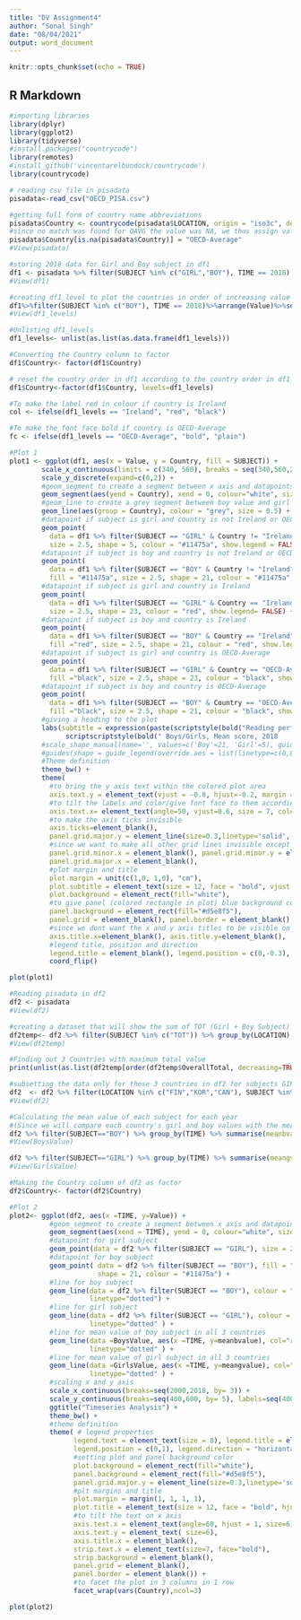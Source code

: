 ```yaml
---
title: "DV Assignment4"
author: "Sonal Singh"
date: "08/04/2021"
output: word_document
---
```


```r
knitr::opts_chunk$set(echo = TRUE)
```

## R Markdown

```r
#importing libraries
library(dplyr)
library(ggplot2)
library(tidyverse)
#install.packages("countrycode")
library(remotes)
#install_github('vincentarelbundock/countrycode')
library(countrycode)

# reading csv file in pisadata
pisadata<-read_csv("OECD_PISA.csv")

#getting full form of country name abbreviations
pisadata$Country <- countrycode(pisadata$LOCATION, origin = "iso3c", destination = "country.name")
#since no match was found for OAVG the value was NA, we thus assign value to it manually
pisadata$Country[is.na(pisadata$Country)] = "OECD-Average"
#View(pisadata)

#storing 2018 data for Girl and Boy subject in df1
df1 <- pisadata %>% filter(SUBJECT %in% c("GIRL","BOY"), TIME == 2018)
#View(df1)

#creating df1_level to plot the countries in order of increasing value of boy subject
df1%>%filter(SUBJECT %in% c("BOY"), TIME == 2018)%>%arrange(Value)%>%select(Country)->df1_levels
#View(df1_levels)

#Unlisting df1_levels
df1_levels<- unlist(as.list(as.data.frame(df1_levels)))

#Converting the Country column to factor
df1$Country<- factor(df1$Country)

# reset the country order in df1 according to the country order in df1_levels
df1$Country<-factor(df1$Country, levels=df1_levels)

#To make the label red in colour if country is Ireland
col <- ifelse(df1_levels == "Ireland", "red", "black")

#To make the font face bold if country is OECD-Average
fc <- ifelse(df1_levels == "OECD-Average", "bold", "plain")

#Plot 1
plot1 <- ggplot(df1, aes(x = Value, y = Country, fill = SUBJECT)) + 
        scale_x_continuous(limits = c(340, 560), breaks = seq(340,560,20)) +
        scale_y_discrete(expand=c(0,2)) +
        #geom_segment to create a segment between x axis and datapoints
        geom_segment(aes(yend = Country), xend = 0, colour="white", size=0.4, linetype= "solid") +
        #geom_line to create a grey segment between boy value and girl value datapoint
        geom_line(aes(group = Country), colour = "grey", size = 0.5) +
        #datapoint if subject is girl and country is not Ireland or OECD-Average
        geom_point(
          data = df1 %>% filter(SUBJECT == "GIRL" & Country != "Ireland" & Country != "OECD-Average"),
          size = 2.5, shape = 5, colour = "#11475a", show.legend = FALSE) +
        #datapoint if subject is boy and country is not Ireland or OECD-Average
        geom_point(
          data = df1 %>% filter(SUBJECT == "BOY" & Country != "Ireland" & Country != "OECD-Average"),
          fill = "#11475a", size = 2.5, shape = 21, colour = "#11475a", show.legend= FALSE) +
        #datapoint if subject is girl and country is Ireland
        geom_point(
          data = df1 %>% filter(SUBJECT == "GIRL" & Country == "Ireland"), fill ="red",
          size = 2.5, shape = 23, colour = "red", show.legend= FALSE) +
        #datapoint if subject is boy and country is Ireland
        geom_point(
          data = df1 %>% filter(SUBJECT == "BOY" & Country == "Ireland"),
          fill ="red", size = 2.5, shape = 21, colour = "red", show.legend= FALSE)  +
        #datapoint if subject is girl and country is OECD-Average
        geom_point(
          data = df1 %>% filter(SUBJECT == "GIRL" & Country == "OECD-Average"),
          fill ="black", size = 2.5, shape = 23, colour = "black", show.legend= FALSE) +
        #datapoint if subject is boy and country is OECD-Average
        geom_point(
          data = df1 %>% filter(SUBJECT == "BOY" & Country == "OECD-Average"),
          fill ="black", size = 2.5, shape = 21, colour = "black", show.legend= FALSE) +
        #giving a heading to the plot
        labs(subtitle = expression(paste(scriptstyle(bold("Reading performance (PISA) ")),
              scriptscriptstyle(bold(" Boys/Girls, Mean score, 2018                                                    Source: PISA: Programme for international student assessment"))))) +
        #scale_shape_manual(name='', values=c('Boy'=21, 'Girl'=5), guide='legend') +
        #guides(shape = guide_legend(override.aes = list(linetype=c(0,0),shape=c(21, 5)))) +
        #Theme definition
        theme_bw() +
        theme(
          #to bring the y axis text within the colored plot area
          axis.text.y = element_text(vjust = -0.8, hjust=-0.2, margin = margin(l = 5, r = -18)),
          #to tilt the labels and color/give font face to them according to country name
          axis.text.x= element_text(angle=50, vjust=0.6, size = 7, colour = col, face=fc),
          #to make the axis ticks invisible
          axis.ticks=element_blank(),
          panel.grid.major.y = element_line(size=0.3,linetype='solid', colour="white"),
          #since we want to make all other grid lines invisible except major y
          panel.grid.minor.x = element_blank(), panel.grid.minor.y = element_blank(),
          panel.grid.major.x = element_blank(),
          #plot margin and title
          plot.margin = unit(c(1,0, 1,0), "cm"),
          plot.subtitle = element_text(size = 12, face = "bold", vjust = 0.2, hjust = 0),
          plot.background = element_rect(fill="white"),
          #to give panel (colored rectangle in plot) blue background color
          panel.background = element_rect(fill="#d5e8f5"),
          panel.grid = element_blank(), panel.border = element_blank(),
          #since we dont want the x and y axis titles to be visible on plot
          axis.title.x=element_blank(), axis.title.y=element_blank(),
          #legend title, position and direction
          legend.title = element_blank(), legend.position = c(0,-0.3), legend.direction = "horizontal",) + 
          coord_flip()

plot(plot1)

#Reading pisadata in df2
df2 <- pisadata
#View(df2)

#creating a dataset that will show the sum of TOT (Girl + Boy Subject) of all years for each country
df2temp<- df2 %>% filter(SUBJECT %in% c("TOT")) %>% group_by(LOCATION) %>% summarise(OverallTotal=sum(Value,na.rm=TRUE))
#View(df2temp)

#Finding out 3 Countries with maximum total value
print(unlist(as.list(df2temp[order(df2temp$OverallTotal, decreasing=TRUE)[1:3],1])))

#subsetting the data only for these 3 countries in df2 for subjects GIRL and BOY
df2  <- df2 %>% filter(LOCATION %in% c("FIN","KOR","CAN"), SUBJECT %in% c("GIRL","BOY"))
#View(df2)

#Calculating the mean value of each subject for each year
#(Since we will compare each country's girl and boy values with the mean of these 3 countries)
df2 %>% filter(SUBJECT=="BOY") %>% group_by(TIME) %>% summarise(meanbvalue = mean(Value, na.rm = TRUE)) ->BoysValue
#View(BoysValue)

df2 %>% filter(SUBJECT=="GIRL") %>% group_by(TIME) %>% summarise(meangvalue = mean(Value, na.rm = TRUE)) ->GirlsValue
#View(GirlsValue)

#Making the Country column of df2 as factor
df2$Country<- factor(df2$Country)

#Plot 2
plot2<- ggplot(df2, aes(x =TIME, y=Value)) +
          #geom_segment to create a segment between x axis and datapoints
          geom_segment(aes(xend = TIME), yend = 0, colour="white", size=0.3, linetype= "solid") +
          #datapoint for girl subject
          geom_point(data = df2 %>% filter(SUBJECT == "GIRL"), size = 2.5, shape = 5, colour = "#11475a") +
          #datapoint for boy subject
          geom_point( data = df2 %>% filter(SUBJECT == "BOY"), fill = "#11475a", size = 2.5,
                      shape = 21, colour = "#11475a") +
          #line for boy subject
          geom_line(data = df2 %>% filter(SUBJECT == "BOY"), colour = "#11475a", size = 0.4,
                    linetype="dotted") +
          #line for girl subject
          geom_line(data = df2 %>% filter(SUBJECT == "GIRL"), colour = "#11475a", size = 0.4,
                    linetype="dotted" ) +
          #line for mean value of boy subject in all 3 countries
          geom_line(data =BoysValue, aes(x =TIME, y=meanbvalue), col="red", size = 0.4,
                    linetype="dotted" ) +
          #line for mean value of girl subject in all 3 countries
          geom_line(data =GirlsValue, aes(x =TIME, y=meangvalue), col="blue", size = 0.4,
                    linetype="dotted" ) +
          #scaling x and y axis
          scale_x_continuous(breaks=seq(2000,2018, by= 3)) +
          scale_y_continuous(breaks=seq(400,600, by= 5), labels=seq(400,600, by = 5)) + 
          ggtitle("Timeseries Analysis") +
          theme_bw() +
          #theme definition
          theme( # legend properties
                legend.text = element_text(size = 8), legend.title = element_blank(),
                legend.position = c(0,1), legend.direction = "horizontal",
                #setting plot and panel background color
                plot.background = element_rect(fill="white"),
                panel.background = element_rect(fill="#d5e8f5"),
                panel.grid.major.y = element_line(size=0.3,linetype='solid', colour="white"),
                #plt margins and title
                plot.margin = margin(1, 1, 1, 1),
                plot.title = element_text(size = 12, face = "bold", hjust = 0.5),
                #to tilt the text on x axis
                axis.text.x = element_text(angle=60, hjust = 1, size=6),
                axis.text.y = element_text( size=6),
                axis.title.x = element_blank(),
                strip.text.x = element_text(size=7, face="bold"),
                strip.background = element_blank(),
                panel.grid = element_blank(),
                panel.border = element_blank()) +
                #to facet the plot in 3 columns in 1 row
                facet_wrap(vars(Country),ncol=3)

plot(plot2)

```

